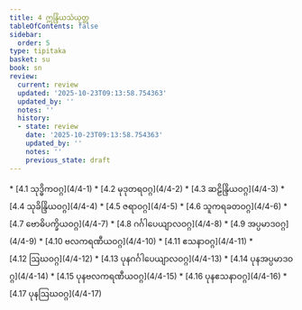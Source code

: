 ```yaml
---
title: 4 ဣန္ဒြိယသံယုတ္တ
tableOfContents: false
sidebar:
  order: 5
type: tipitaka
basket: su
book: sn
review:
  current: review
  updated: '2025-10-23T09:13:58.754363'
  updated_by: ''
  notes: ''
  history:
  - state: review
    date: '2025-10-23T09:13:58.754363'
    updated_by: ''
    notes: ''
    previous_state: draft
---
```



<ReviewStatus review={frontmatter.review} showDetails={true} />

<HypothesisAnnotation frontmatter={frontmatter} />

<DynamicBreadcrumb />



<TableOfContents book="sn" section="4">
* [4.1 သုဒ္ဓိကဝဂ္ဂ](4/4-1)
* [4.2 မုဒုတရဝဂ္ဂ](4/4-2)
* [4.3 ဆဠိန္ဒြိယဝဂ္ဂ](4/4-3)
* [4.4 သုခိန္ဒြိယဝဂ္ဂ](4/4-4)
* [4.5 ဇရာဝဂ္ဂ](4/4-5)
* [4.6 သူကရခတဝဂ္ဂ](4/4-6)
* [4.7 ဗောဓိပက္ခိယဝဂ္ဂ](4/4-7)
* [4.8 ဂင်္ဂါပေယျာလဝဂ္ဂ](4/4-8)
* [4.9 အပ္ပမာဒဝဂ္ဂ](4/4-9)
* [4.10 ဗလကရဏီယဝဂ္ဂ](4/4-10)
* [4.11 ဧသနာဝဂ္ဂ](4/4-11)
* [4.12 ဩဃဝဂ္ဂ](4/4-12)
* [4.13 ပုနဂင်္ဂါပေယျာလဝဂ္ဂ](4/4-13)
* [4.14 ပုနအပ္ပမာဒဝဂ္ဂ](4/4-14)
* [4.15 ပုနဗလကရဏီယဝဂ္ဂ](4/4-15)
* [4.16 ပုနဧသနာဝဂ္ဂ](4/4-16)
* [4.17 ပုနဩဃဝဂ္ဂ](4/4-17)
</TableOfContents>
